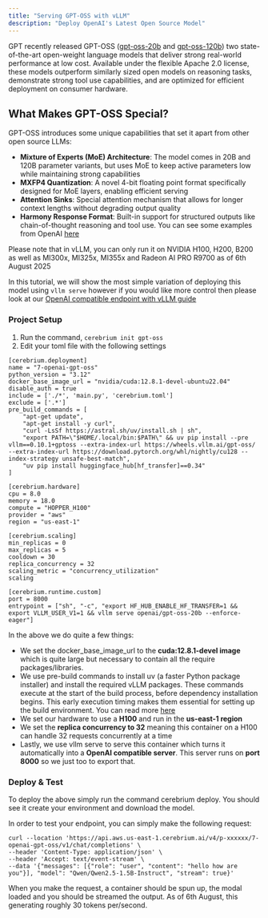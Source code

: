 ```yaml
---
title: "Serving GPT-OSS with vLLM"
description: "Deploy OpenAI's Latest Open Source Model"
---
```


GPT recently released GPT-OSS ([gpt-oss-20b](https://huggingface.co/openai/gpt-oss-20b) and [gpt-oss-120b](https://huggingface.co/openai/gpt-oss-120b)) two state-of-the-art open-weight language models that deliver strong real-world performance at low cost. Available under the flexible Apache 2.0 license, these models outperform similarly sized open models on reasoning tasks, demonstrate strong tool use capabilities, and are optimized for efficient deployment on consumer hardware.

## What Makes GPT-OSS Special?

GPT-OSS introduces some unique capabilities that set it apart from other open source LLMs:

- **Mixture of Experts (MoE) Architecture**: The model comes in 20B and 120B parameter variants, but uses MoE to keep active parameters low while maintaining strong capabilities
- **MXFP4 Quantization**: A novel 4-bit floating point format specifically designed for MoE layers, enabling efficient serving
- **Attention Sinks**: Special attention mechanism that allows for longer context lengths without degrading output quality
- **Harmony Response Format**: Built-in support for structured outputs like chain-of-thought reasoning and tool use. You can see some examples from OpenAI [here](https://cookbook.openai.com/articles/openai-harmony)

<Note>Please note that in vLLM, you can only run it on NVIDIA H100, H200, B200 as well as MI300x, MI325x, MI355x and Radeon AI PRO R9700 as of 6th August 2025</Note>

In this tutorial, we will show the most simple variation of deploying this model using ```vllm serve``` however if you would like more control then please look at our [OpenAI compatible endpoint with vLLM guide](/v4/examples/openai-compatible-endpoint-vllm)

### Project Setup

1. Run the command, ```cerebrium init gpt-oss```
2. Edit your toml file with the following settings

```
[cerebrium.deployment]
name = "7-openai-gpt-oss"
python_version = "3.12"
docker_base_image_url = "nvidia/cuda:12.8.1-devel-ubuntu22.04"
disable_auth = true
include = ['./*', 'main.py', 'cerebrium.toml']
exclude = ['.*']
pre_build_commands = [
    "apt-get update",
    "apt-get install -y curl",
    "curl -LsSf https://astral.sh/uv/install.sh | sh",
    "export PATH=\"$HOME/.local/bin:$PATH\" && uv pip install --pre vllm==0.10.1+gptoss --extra-index-url https://wheels.vllm.ai/gpt-oss/ --extra-index-url https://download.pytorch.org/whl/nightly/cu128 --index-strategy unsafe-best-match",
    "uv pip install huggingface_hub[hf_transfer]==0.34"
]

[cerebrium.hardware]
cpu = 8.0
memory = 18.0
compute = "HOPPER_H100"
provider = "aws"
region = "us-east-1"

[cerebrium.scaling]
min_replicas = 0
max_replicas = 5
cooldown = 30
replica_concurrency = 32
scaling_metric = "concurrency_utilization"
scaling

[cerebrium.runtime.custom]
port = 8000
entrypoint = ["sh", "-c", "export HF_HUB_ENABLE_HF_TRANSFER=1 && export VLLM_USER_V1=1 && vllm serve openai/gpt-oss-20b --enforce-eager"]
````

In the above we do quite a few things:
- We set the docker_base_image_url to the <b>cuda:12.8.1-devel image</b> which is quite large but necessary to contain all the require packages/libraries.
- We use pre-build commands to install uv (a faster Python package installer) and install the required vLLM packages. These commands execute at the start of the build process, before dependency installation begins. This early execution timing makes them essential for setting up the build environment. You can read more [here](https://docs.cerebrium.ai/cerebrium/container-images/defining-container-images#pre-build-commands)
- We set our hardware to use a <b>H100</b> and run in the <b>us-east-1 region</b>
- We set the <b>replica concurrency to 32</b> meaning this container on a H100 can handle 32 requests concurrently at a time
- Lastly, we use vllm serve to serve this container which turns it automatically into a <b>OpenAI compatible server</b>. This server runs on <b>port 8000</b> so we just too to export that.

### Deploy & Test

To deploy the above simply run the command cerebrium deploy. You should see it create your environment and download the model.

In order to test your endpoint, you can simply make the following request:
```
curl --location 'https://api.aws.us-east-1.cerebrium.ai/v4/p-xxxxxx/7-openai-gpt-oss/v1/chat/completions' \
--header 'Content-Type: application/json' \
--header 'Accept: text/event-stream' \
--data '{"messages": [{"role": "user", "content": "hello how are you"}], "model": "Qwen/Qwen2.5-1.5B-Instruct", "stream": true}'
```

When you make the request, a container should be spun up, the modal loaded and you should be streamed the output. As of 6th August, this generating
roughly 30 tokens per/second. 